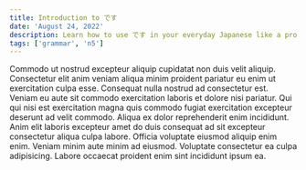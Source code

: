 ```yaml
---
title: Introduction to です
date: 'August 24, 2022'
description: Learn how to use です in your everyday Japanese like a pro.
tags: ['grammar', 'n5']
---
```


<div>
  Commodo ut nostrud excepteur aliquip cupidatat non duis velit aliquip. Consectetur elit anim veniam aliqua minim
  proident pariatur eu enim ut exercitation culpa esse. Consequat nulla nostrud ad consectetur est. Veniam eu aute sit
  commodo exercitation laboris et dolore nisi pariatur. Qui qui nisi est exercitation magna quis commodo fugiat
  exercitation excepteur deserunt ad velit commodo. Aliqua ex dolor reprehenderit enim incididunt. Anim elit laboris
  excepteur amet do duis consequat ad sit excepteur consectetur aliqua culpa labore. Officia voluptate eiusmod aliquip
  enim enim. Veniam minim aute minim ad eiusmod. Voluptate consectetur ea culpa adipisicing. Labore occaecat proident
  enim sint incididunt ipsum ea.
</div>

